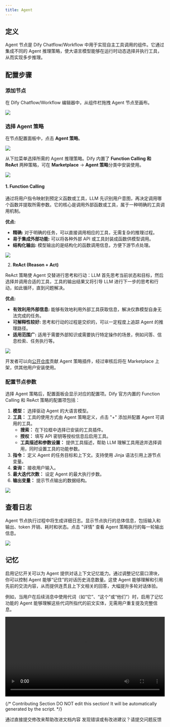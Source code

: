 ```yaml
---
title: Agent
---
```


## 定义

Agent 节点是 Dify Chatflow/Workflow 中用于实现自主工具调用的组件。它通过集成不同的 Agent 推理策略，使大语言模型能够在运行时动态选择并执行工具，从而实现多步推理。

## 配置步骤

### 添加节点

在 Dify Chatflow/Workflow 编辑器中，从组件栏拖拽 Agent 节点至画布。

![](https://assets-docs.dify.ai/2025/04/7200e6f466a9da21fd8282afa392b348.png)

### 选择 Agent 策略

在节点配置面板中，点击 **Agent 策略**。

![](https://assets-docs.dify.ai/dify-enterprise-mintlify/zh_CN/guides/workflow/node/2a6897e97b7ad534afdbe74bd7272426.png)

从下拉菜单选择所需的 Agent 推理策略。Dify 内置了 **Function Calling 和 ReAct** 两种策略，可在 **Marketplace** → **Agent 策略**分类中安装使用。

![](https://assets-docs.dify.ai/dify-enterprise-mintlify/zh_CN/guides/workflow/node/41a147e0bfa027b801c09668adec7d19.png)

#### 1. Function Calling

通过将用户指令映射到预定义函数或工具，LLM 先识别用户意图，再决定调用哪个函数并提取所需参数。它的核心是调用外部函数或工具，属于一种明确的工具调用机制。

**优点:**

* **精确:** 对于明确的任务，可以直接调用相应的工具，无需复杂的推理过程。
* **易于集成外部功能:** 可以将各种外部 API 或工具封装成函数供模型调用。
* **结构化输出:** 模型输出的是结构化的函数调用信息，方便下游节点处理。

![](https://assets-docs.dify.ai/dify-enterprise-mintlify/zh_CN/guides/workflow/node/312b854ad40f88a079f4ddaf7f99d0ee.png)

2. **ReAct (Reason + Act)**

ReAct 策略使 Agent 交替进行思考和行动：LLM 首先思考当前状态和目标，然后选择并调用合适的工具，工具的输出结果又将引导 LLM 进行下一步的思考和行动，如此循环，直到问题解决。

**优点:**

* **有效利用外部信息:** 能够有效地利用外部工具获取信息，解决仅靠模型自身无法完成的任务。
* **可解释性较好:** 思考和行动的过程是交织的，可以一定程度上追踪 Agent 的推理路径。
* **适用范围广:** 适用于需要外部知识或需要执行特定操作的场景，例如问答、信息检索、任务执行等。

![](https://assets-docs.dify.ai/dify-enterprise-mintlify/zh_CN/guides/workflow/node/9196af3b81d8b02a8dcd21ac917825a6.png)

开发者可以向[公开仓库](https://github.com/langgenius/dify-plugins)贡献 Agent 策略插件，经过审核后将在 Marketplace 上架，供其他用户安装使用。

### **配置节点参数**

选择 Agent 策略后，配置面板会显示对应的配置项。Dify 官方内置的 Function Calling 和 ReAct 策略的配置项包括：

1. **模型：** 选择驱动 Agent 的大语言模型。
2. **工具：** 工具的使用方式由 Agent 策略定义，点击 "+" 添加并配置 Agent 可调用的工具。
   * **搜索：** 在下拉框中选择已安装的工具插件。
   * **授权：** 填写 API 密钥等授权信息后启用工具。
   * **工具描述和参数设置：** 提供工具描述，帮助 LLM 理解工具用途并选择调用，同时设置工具的功能参数。
3. **指令：** 定义 Agent 的任务目标和上下文。支持使用 Jinja 语法引用上游节点变量。
4. **查询：** 接收用户输入。
5. **最大迭代次数：** 设定 Agent 的最大执行步数。
6. **输出变量：** 提示节点输出的数据结构。

![](https://assets-docs.dify.ai/dify-enterprise-mintlify/zh_CN/guides/workflow/node/d028e9dc111eca4fe4f7f0b25e75c4b0.png)

## **查看日志**

Agent 节点执行过程中将生成详细日志。显示节点执行的总体信息，包括输入和输出、token 开销、耗时和状态。点击 "详情" 查看 Agent 策略执行的每一轮输出信息。

![](https://assets-docs.dify.ai/dify-enterprise-mintlify/zh_CN/guides/workflow/node/2dff44986829dfd100ee03c8eb89f94a.png)

## 记忆

启用记忆开关可以为 Agent 提供对话上下文记忆能力。通过调整记忆窗口滑块，你可以控制 Agent 能够“记住”的对话历史消息数量。这使 Agent 能够理解和引用先前的交流内容，从而提供连贯且上下文相关的回答，大幅提升多轮对话体验。

例如，当用户在后续消息中使用代词（如“它”、“这个”或“他们”）时，启用了记忆功能的 Agent 能够理解这些代词所指代的前文实体，无需用户重复提及完整信息。

<video controls src="https://assets-docs.dify.ai/2025/04/1801b96763eb8f22f1e2158645897885.mp4" width="100%"></video>

{/*
Contributing Section
DO NOT edit this section!
It will be automatically generated by the script.
*/}

<CardGroup cols="2">
    <Card
        title="编辑此页面"
        icon="pen-to-square"
        href="https://github.com/langgenius/dify-docs-mintlify/edit/main/zh-hans/guides/workflow/node/agent.mdx"
    >
        通过直接提交修改来帮助改进文档内容
    </Card>
    <Card
        title="提交问题"
        icon="github"
        href="https://github.com/langgenius/dify-docs-mintlify/issues/new?title=文档问题%3A%20&body=%23%23%20问题描述%0A%3C%21--%20请简要描述你发现的问题%20--%3E%0A%0A%23%23%20页面链接%0Ahttps%3A%2F%2Fgithub.com%2Flanggenius%2Fdify-docs-mintlify%2Fblob%2Fmain%2Fzh-hans/guides/workflow/node%2Fagent.mdx%0A%0A%23%23%20建议修改%0A%3C%21--%20如果有具体的修改建议，请在此说明%20--%3E%0A%0A%3C%21--%20感谢你对文档质量的关注！%20--%3E"
    >
        发现错误或有改进建议？请提交问题反馈
    </Card>
</CardGroup>

